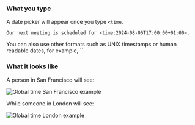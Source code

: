 
### What you type

A date picker will appear once you type `<time`.

```
Our next meeting is scheduled for <time:2024-08-06T17:00:00+01:00>.
```

<ZulipTip>
  You can also use other formats such as UNIX timestamps or human readable
  dates, for example, `<time:August 06 2024, 5:00 PM BST>`.
</ZulipTip>

### What it looks like

A person in San Francisco will see:

![Global time San Francisco example](../../../../../static/images/help/global-time-example-sf.png)

While someone in London will see:

![Global time London example](../../../../../static/images/help/global-time-example-london.png)
